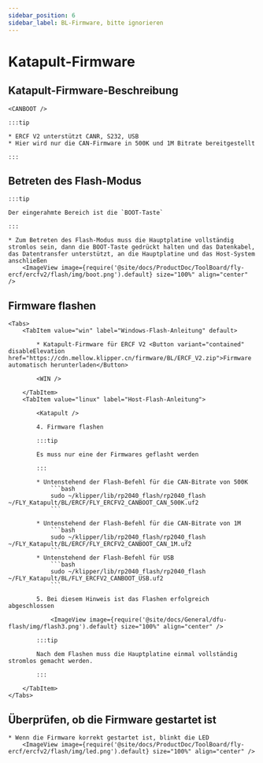 ```yaml
---
sidebar_position: 6
sidebar_label: BL-Firmware, bitte ignorieren
---
```





# Katapult-Firmware

## Katapult-Firmware-Beschreibung

    <CANBOOT />

    :::tip

    * ERCF V2 unterstützt CANR, S232, USB
    * Hier wird nur die CAN-Firmware in 500K und 1M Bitrate bereitgestellt

    :::

## Betreten des Flash-Modus

    :::tip

    Der eingerahmte Bereich ist die `BOOT-Taste`

    :::

    * Zum Betreten des Flash-Modus muss die Hauptplatine vollständig stromlos sein, dann die BOOT-Taste gedrückt halten und das Datenkabel, das Datentransfer unterstützt, an die Hauptplatine und das Host-System anschließen
        <ImageView image={require('@site/docs/ProductDoc/ToolBoard/fly-ercf/ercfv2/flash/img/boot.png').default} size="100%" align="center" />

## Firmware flashen
    <Tabs>
        <TabItem value="win" label="Windows-Flash-Anleitung" default>

            * Katapult-Firmware für ERCF V2 <Button variant="contained" disableElevation href="https://cdn.mellow.klipper.cn/firmware/BL/ERCF_V2.zip">Firmware automatisch herunterladen</Button>

            <WIN />
            
        </TabItem>
        <TabItem value="linux" label="Host-Flash-Anleitung">
            
            <Katapult />

            4. Firmware flashen

            :::tip

            Es muss nur eine der Firmwares geflasht werden

            :::

            * Untenstehend der Flash-Befehl für die CAN-Bitrate von 500K
                ```bash
                sudo ~/klipper/lib/rp2040_flash/rp2040_flash ~/FLY_Katapult/BL/ERCF/FLY_ERCFV2_CANBOOT_CAN_500K.uf2
                ```
                       
            * Untenstehend der Flash-Befehl für die CAN-Bitrate von 1M
                ```bash
                sudo ~/klipper/lib/rp2040_flash/rp2040_flash ~/FLY_Katapult/BL/ERCF/FLY_ERCFV2_CANBOOT_CAN_1M.uf2
                ```
            * Untenstehend der Flash-Befehl für USB
                ```bash
                sudo ~/klipper/lib/rp2040_flash/rp2040_flash ~/FLY_Katapult/BL/FLY_ERCFV2_CANBOOT_USB.uf2
                ```

            5. Bei diesem Hinweis ist das Flashen erfolgreich abgeschlossen

                <ImageView image={require('@site/docs/General/dfu-flash/img/flash3.png').default} size="100%" align="center" />

            :::tip

            Nach dem Flashen muss die Hauptplatine einmal vollständig stromlos gemacht werden.

            :::

        </TabItem>
    </Tabs>

## Überprüfen, ob die Firmware gestartet ist

    * Wenn die Firmware korrekt gestartet ist, blinkt die LED
        <ImageView image={require('@site/docs/ProductDoc/ToolBoard/fly-ercf/ercfv2/flash/img/led.png').default} size="100%" align="center" />